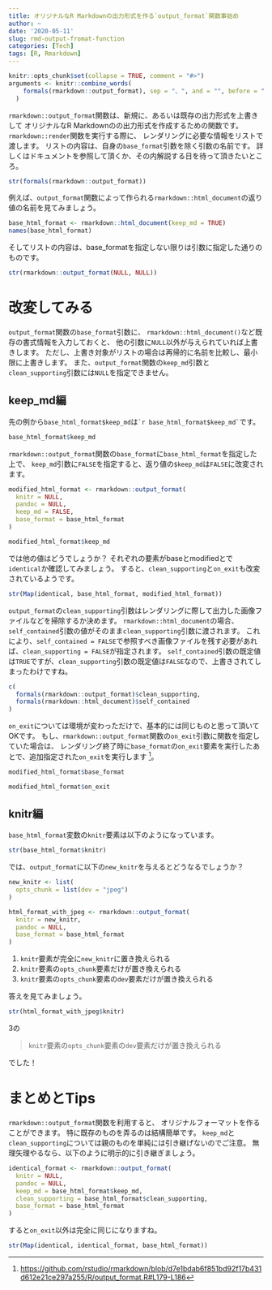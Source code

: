 ```yaml
---
title: オリジナルなR Markdownの出力形式を作る`output_format`関数事始め
author: ~
date: '2020-05-11'
slug: rmd-output-fromat-function
categories: [Tech]
tags: [R, Rmarkdown]
---
```


```r
knitr::opts_chunk$set(collapse = TRUE, comment = "#>")
arguments <- knitr::combine_words(
    formals(rmarkdown::output_format), sep = "、", and = "", before = "`"
  )
```


`rmarkdown::output_format`関数は、新規に、あるいは既存の出力形式を上書きして
オリジナルなR Markdownのの出力形式を作成するための関数です。
`rmarkdown::render`関数を実行する際に、
レンダリングに必要な情報をリストで渡します。
リストの内容は、自身の`base_format`引数を除く引数の名前です。
詳しくはドキュメントを参照して頂くか、その内解説する日を待って頂きたいところ。

```r
str(formals(rmarkdown::output_format))
```

例えば、`output_format`関数によって作られる`rmarkdown::html_document`の返り値の名前を見てみましょう。

```r
base_html_format <- rmarkdown::html_document(keep_md = TRUE)
names(base_html_format)
```

そしてリストの内容は、base_formatを指定しない限りは引数に指定した通りのものです。

```r
str(rmarkdown::output_format(NULL, NULL))
```


# 改変してみる

`output_format`関数の`base_format`引数に、
`rmarkdown::html_document()`など既存の書式情報を入力しておくと、
他の引数に`NULL`以外が与えられていれば上書きします。
ただし、上書き対象がリストの場合は再帰的に名前を比較し、最小限に上書きします。
また、`output_format`関数の`keep_md`引数と`clean_supporting`引数には`NULL`を指定できません。

## keep_md編

先の例から`base_html_format$keep_md`は`` `r base_html_format$keep_md` ``です。

```r
base_html_format$keep_md
```

`rmarkdown::output_format`関数の`base_format`に`base_html_format`を指定した上で、
`keep_md`引数に`FALSE`を指定すると、返り値の`$keep_md`は`FALSE`に改変されます。

```r
modified_html_format <- rmarkdown::output_format(
  knitr = NULL,
  pandoc = NULL,
  keep_md = FALSE,
  base_format = base_html_format
)

modified_html_format$keep_md
```

では他の値はどうでしょうか？
それぞれの要素がbaseとmodifiedとで`identical`か確認してみましょう。
すると、`clean_supporting`と`on_exit`も改変されているようです。

```r
str(Map(identical, base_html_format, modified_html_format))
```

`output_format`の`clean_supporting`引数はレンダリングに際して出力した画像ファイルなどを掃除するか決めます。
`rmarkdown::html_document`の場合、`self_contained`引数の値がそのまま`clean_supporting`引数に渡されます。
これにより、`self_contained = FALSE`で参照すべき画像ファイルを残す必要があれば、`clean_supporting = FALSE`が指定されます。
`self_contained`引数の既定値は`TRUE`ですが、`clean_supporting`引数の既定値は`FALSE`なので、上書きされてしまったわけですね。

```r
c(
  formals(rmarkdown::output_format)$clean_supporting,
  formals(rmarkdown::html_document)$self_contained
)
```

`on_exit`については環境が変わっただけで、基本的には同じものと思って頂いてOKです。
もし、`rmarkdown::output_format`関数の`on_exit`引数に関数を指定していた場合は、
レンダリング終了時に`base_format`の`on_exit`要素を実行したあとで、追加指定された`on_exit`を実行します
^[<https://github.com/rstudio/rmarkdown/blob/d7e1bdab6f851bd92f17b431d612e21ce297a255/R/output_format.R#L179-L186>]。

```r
modified_html_format$base_format
```


```r
modified_html_format$on_exit
```


## knitr編

`base_html_format`変数の`knitr`要素は以下のようになっています。

```r
str(base_html_format$knitr)
```

では、`output_format`に以下の`new_knitr`を与えるとどうなるでしょうか？

```r
new_knitr <- list(
  opts_chunk = list(dev = "jpeg")
)

html_format_with_jpeg <- rmarkdown::output_format(
  knitr = new_knitr,
  pandoc = NULL,
  base_format = base_html_format
)
```

1. `knitr`要素が完全に`new_knitr`に置き換えられる
1. `knitr`要素の`opts_chunk`要素だけが置き換えられる
1. `knitr`要素の`opts_chunk`要素の`dev`要素だけが置き換えられる

答えを見てみましょう。

```r
str(html_format_with_jpeg$knitr)
```

3の

> `knitr`要素の`opts_chunk`要素の`dev`要素だけが置き換えられる

でした！

# まとめとTips

`rmarkdown::output_format`関数を利用すると、
オリジナルフォーマットを作ることができます。
特に既存のものを弄るのは結構簡単です。
`keep_md`と`clean_supporting`については親のものを単純には引き継げないのでご注意。
無理矢理やるなら、以下のように明示的に引き継ぎましょう。

```r
identical_format <- rmarkdown::output_format(
  knitr = NULL,
  pandoc = NULL,
  keep_md = base_html_format$keep_md,
  clean_supporting = base_html_format$clean_supporting,
  base_format = base_html_format
)
```

すると`on_exit`以外は完全に同じになりますね。

```r
str(Map(identical, identical_format, base_html_format))
```


